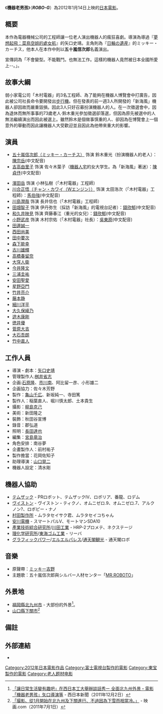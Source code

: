 {{NoteTA
|T=zh:机器人大爷;zh-cn:机器人大爷;zh-tw:機器老男孩;zh-hk:鐵甲耆俠G;
|1=zh:机器人大爷;zh-cn:机器人大爷;zh-tw:機器老男孩;zh-hk:鐵甲耆俠G;
}}
{{Infobox animanga/Headerofja
|標題= 機器老男孩
|圖像= 
|尺寸= 
|說明= 
|日文名稱= ロボジー
|英文名稱= ROBO-G
|假名= ろぼじー
|羅馬字= roboji-
|類型=  喜劇
}}
{{Infobox animanga/Movie
|標題= 
|導演= 矢口史靖 
|製作= 東寶
|上映日= 2012年1月14日
|片長= 
|原案
|原作=
|企畫=
|腳本=矢口史靖 
|分鏡=
|演出= 五十嵐信次郎、吉高由里子
|人物設定=
|作畫監督=
|機械設定=
|音樂=ミッキー吉野
|其他= 
|Copyright= 
}}
{{Infobox animanga/Footerofja}}
《'''機器老男孩'''》（'''''ROBO-G'''''）為2012年1月14日上映的[[日本電影|日本電影]]。

== 概要 ==
本作為電器機械公司的工程師讓一位老人演出機器人的瘋狂喜劇。導演為導過『[[夢想起飛：菜鳥空姐的處女航|夢想起飛：菜鳥空姐的處女航]]』的矢口史靖。主角則為『[[日輪の遺産|日輪の遺産]]』的ミッキー・カーチス，他本人在本作中則以'''五十嵐信次郎'''名義演出。

宣傳詞為「不會變型。不能戰鬥。也無法工作。這樣的機器人竟然被日本全國所愛上--。」。

== 故事大綱==
弱小家電公司「木村電器」的3名工程師、為了能夠在機器人博覽會中打廣告，因此被公司社長命令要開發出[[步行機|步行機]]。但在發表的前一週3人所開發的「新海風」機器人卻因故而嚴重毀損。因此3人只好召募扮演機器人的人。在一次徵選會中，因為退休而無所事事的73歲老人‧鈴木重光參加徵選卻落選，但因為原先被選中的人無法繼續演出而因此被選上。雖然鈴木是個做事慎重的人、卻因為在博覽會上一個意外的舉動而因此讓機器人大受歡迎並且因此為他帶來重大的影響。

== 演員 ==
* [[五十嵐信次郎（ミッキー・カーチス）|五十嵐信次郎（ミッキー・カーチス）]] 饰演 鈴木重光（扮演機器人的老人）：[[陳宗岳|陳宗岳]](中文配音)
* [[吉高由里子|吉高由里子]] 饰演 佐々木葉子（[[御宅族|機器人宅]]的女大学生。為「新海風」著迷）：[[陳貞伃|陳貞伃]](中文配音)

* [[濱田岳|濱田岳]] 饰演 小林弘樹（「木村電器」工程師）
* [[川合正悟（チャン・カワイ（Wエンジン））|川合正悟（チャン・カワイ（Wエンジン））]] 饰演 太田浩次（「木村電器」工程師）：[[馬伯強_(配音員)|馬伯強]](中文配音)
* [[川島潤哉|川島潤哉]] 饰演 長井信也（「木村電器」工程師）
* [[田畑智子|田畑智子]] 饰演 伊丹弥生（採訪「新海風」的電視台記者）：[[錢欣郁|錢欣郁]](中文配音)
* [[和久井映見|和久井映見]] 饰演 齊藤春江（重光的女兒）：[[錢欣郁|錢欣郁]](中文配音)
* [[小野武彦|小野武彦]] 饰演 木村宗佑（「木村電器」社長）：[[吳東原|吳東原]](中文配音)
* [[田邊誠一|田邊誠一]]
* [[西田尚美|西田尚美]]
* [[田中要次|田中要次]]
* [[森下能幸|森下能幸]]
* [[古川雄輝|古川雄輝]]
* [[高橋春留奈|高橋春留奈]]
* [[大窪人衛|大窪人衛]]
* [[今井隆文|今井隆文]]
* [[三浦圭祐|三浦圭祐]]
* [[安田聖愛|安田聖愛]]
* [[星野亞門|星野亞門]]
* [[竹井亮介|竹井亮介]]
* [[藤本静|藤本静]]
* [[細川洋平|細川洋平]]
* [[大久保綾乃|大久保綾乃]]
* [[遊木康剛|遊木康剛]]
* [[徳井優|徳井優]]
* [[菅原大吉|菅原大吉]]
* [[大石吾朗|大石吾朗]]
* [[竹中直人|竹中直人]]

== 工作人員 ==
* 導演・劇本：[[矢口史靖|矢口史靖]]
* 管理製作人:[[桝井省志|桝井省志]]
* 企画:[[石原隆|石原隆]]、[[市川南|市川南]]、阿比留一彦、小形雄二
* 企画協力：佐々木芳野
* 製作：[[亀山千広|亀山千広]]、新坂純一、寺田篤
* 製作人：稲葉直人、堀川慎太郎、土本貴生
* 攝影：[[柳島克己|柳島克己]]
* 美術：新田隆之
* 裝飾：秋田谷宣博
* 錄音：郡弘道
* 照明：[[長田達也|長田達也]]
* 編集：[[宮島竜治|宮島竜治]]
* 角色安排：南谷夢
* 企畫製作人：前村祐子
* 製作擔當：花岡佐知子
* 助理導演：[[山口晃二|山口晃二]]
* 機器人設定：清水剛

== 機器人協助 ==
* [[テムザック|テムザック]] - PRロボット、テムザックIV、ロボリア、番龍、ロデム
* [[ヴイストン|ヴイストン]] - ヴイストン・ティクノ、オムニゼロ.9、オムニゼロ.7、アルクノン?、ロボピー・ナノ
* [[村田製作所|村田製作所]] - ムラタセイサク君、ムラタセイコちゃん
* [[安川電機|安川電機]] - スマートパルV、モートマンSDA10
* [[產業技術綜合研究所|產業技術綜合研究所]]/[[川田工業|川田工業]] - HRP-2プロメテ、ネクステージ
* [[理化学研究所|理化学研究所]]/[[東海ゴム工業|東海ゴム工業]] - リーバ
* [[グラフィックパワー|グラフィックパワー]]/[[エルエルパレス|エルエルパレス]]/[[通天閣観光|通天閣観光]] - 通天閣ロボ

== 音樂 ==
* 原聲帶：[[ミッキー吉野|ミッキー吉野]]
* 主題歌：五十嵐信次郎與シルバー人材センター「[[MR.ROBOTO|MR.ROBOTO]]」

== 外景地 ==
* [[福岡縣|福岡縣]][[北九州市|北九州市]] - 大部份的外景<ref>[http://www.nishinippon.co.jp/nlp/item/276031 「讓日常生活變有趣吧」在西日本工大舉辦談話秀ー 全面北九州外景・電影「機器老男孩」矢口導演等] {{Wayback|url=http://www.nishinippon.co.jp/nlp/item/276031 |date=20120104055640 }} - 西日本新聞（2011年12月2日）</ref>。 
* [[山口縣|山口縣]][[下關市|下關市]]<ref>[http://eiga.com/news/20110701/1/ 「撮影、從1月開始在北九州及下關進行、不過因為下雪而相當冷。」] {{Wayback|url=http://eiga.com/news/20110701/1/ |date=20180820005636 }} - 映画.com（2011年7月1日）</ref>

== 備註 ==
{{Reflist}}

== 外部連結 ==
* {{Official|http://robo-g.jp/index.html}}

[[Category:2012年日本電影作品|Category:2012年日本電影作品]]
[[Category:富士電視台製作的電影|Category:富士電視台製作的電影]]
[[Category:東宝製作的電影|Category:東宝製作的電影]]
[[Category:老人题材电影|Category:老人题材电影]]